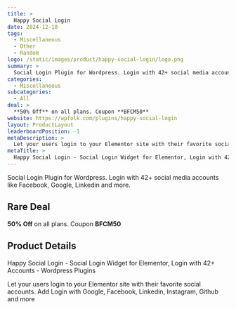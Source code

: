```yaml
---
title: >
  Happy Social Login
date: 2024-12-10
tags:
  - Miscellaneous
  - Other
  - Random
logo: /static/images/product/happy-social-login/logo.png
summary: >
  Social Login Plugin for Wordpress. Login with 42+ social media accounts like Facebook, Google, Linkedin and more.
categories:
  - Miscellaneous
subcategories:
  - All
deal: >
  **50% Off** on all plans. Coupon **BFCM50**
website: https://wpfolk.com/plugins/happy-social-login
layout: ProductLayout
leaderboardPosition: -1
metaDescription: >
  Let your users login to your Elementor site with their favorite social accounts. Add Login with Google, Facebook, Linkedin, Instagram, Github and more
metaTitle: >
  Happy Social Login - Social Login Widget for Elementor, Login with 42+ Accounts - Wordpress Plugins
---
```

Social Login Plugin for Wordpress. Login with 42+ social media accounts like Facebook, Google, Linkedin and more.

## Rare Deal

**50% Off** on all plans. Coupon **BFCM50**

## Product Details

Happy Social Login - Social Login Widget for Elementor, Login with 42+ Accounts - Wordpress Plugins

Let your users login to your Elementor site with their favorite social accounts. Add Login with Google, Facebook, Linkedin, Instagram, Github and more
